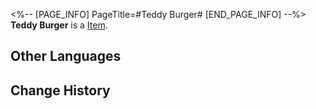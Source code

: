 <%-- [PAGE_INFO]
PageTitle=#Teddy Burger#
[END_PAGE_INFO] --%>
{{Item Infobox
|id          = 294001
|image       = Item Teddy Burger.png{{subst:void|<!--$UPLOAD:<<SpriteOutput/ItemFigures/294001.png>-<Item Teddy Burger.png>-<Item Icons>>-->}}
|type        = 
|invCategory = 
|rarity      = 4
|effect      = 
|description = A street food burger from Penacony with bright, watery eyes as its main selling point.
}}
{{Description|''"Every customer considers whether to start eating from the head or the tail."''}}
'''Teddy Burger''' is a [[Item]].

==Other Languages==
{{Other Languages
|en   = Teddy Burger
|zhs  = 小熊汉堡
|zht  = 小熊漢堡
|ja   = クマちゃんバーガー
|ko   = 곰돌이 버거
|es   = Hamburguesa de osito
|fr   = Teddy Burger
|ru   = Бургер-мишка
|th   = เบอร์เกอร์หมีน้อย
|vi   = Hamburger Bé Gấu
|de   = Teddy-Burger
|id   = Beruang Burger
|pt   = Hambúrguer do Ursinho de Pelúcia
}}

==Change History==
{{Change History|2.7}}